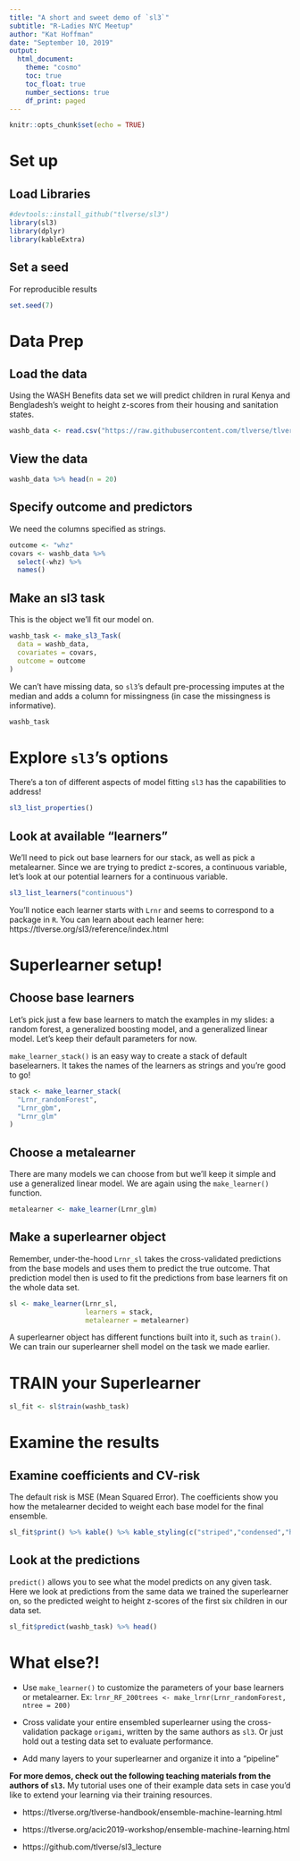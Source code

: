 ```yaml
---
title: "A short and sweet demo of `sl3`"
subtitle: "R-Ladies NYC Meetup"
author: "Kat Hoffman"
date: "September 10, 2019"
output:
  html_document:
    theme: "cosmo"
    toc: true
    toc_float: true
    number_sections: true
    df_print: paged
---
```


```r
knitr::opts_chunk$set(echo = TRUE)
```


# Set up

## Load Libraries

```r
#devtools::install_github("tlverse/sl3")
library(sl3)
library(dplyr)
library(kableExtra)
```

## Set a seed

For reproducible results

```r
set.seed(7)
```

# Data Prep

## Load the data

Using the WASH Benefits data set we will predict children in rural Kenya and Bengladesh's weight to height z-scores from their housing and sanitation states.

```r
washb_data <- read.csv("https://raw.githubusercontent.com/tlverse/tlverse-data/master/wash-benefits/washb_data.csv")
```

## View the data

```r
washb_data %>% head(n = 20)
```

## Specify outcome and predictors

We need the columns specified as strings.

```r
outcome <- "whz"
covars <- washb_data %>%
  select(-whz) %>%
  names()
```

## Make an sl3 task

This is the object we'll fit our model on.

```r
washb_task <- make_sl3_Task(
  data = washb_data,
  covariates = covars,
  outcome = outcome
)
```

We can't have missing data, so `sl3`'s default pre-processing imputes at the median and adds a column for missingness (in case the missingness is informative).

```r
washb_task
```

# Explore `sl3`'s options

There's a ton of different aspects of model fitting `sl3` has the capabilities to address!

```r
sl3_list_properties()
```

## Look at available "learners"

We'll need to pick out base learners for our stack, as well as pick a metalearner. Since we are trying to predict z-scores, a continuous variable, let's look at our potential learners for a continuous variable.

```r
sl3_list_learners("continuous") 
```

You'll notice each learner starts with `Lrnr` and seems to correspond to a package in `R`. You can learn about each learner here: https://tlverse.org/sl3/reference/index.html

# Superlearner setup!

## Choose base learners

Let's pick just a few base learners to match the examples in my slides: a random forest, a generalized boosting model, and a generalized linear model. Let's keep their default parameters for now.

`make_learner_stack()` is an easy way to create a stack of default baselearners. It takes the names of the learners as strings and you're good to go!

```r
stack <- make_learner_stack(
  "Lrnr_randomForest", 
  "Lrnr_gbm",
  "Lrnr_glm"
)
```

## Choose a metalearner

There are many models we can choose from but we'll keep it simple and use a generalized linear model. We are again using the `make_learner()` function.

```r
metalearner <- make_learner(Lrnr_glm)
```

## Make a superlearner object

Remember, under-the-hood `Lrnr_sl` takes the cross-validated predictions from the base models and uses them to predict the true outcome. That prediction model then is used to fit the predictions from base learners fit on the whole data set.

```r
sl <- make_learner(Lrnr_sl, 
                   learners = stack,
                   metalearner = metalearner)
```

A superlearner object has different functions built into it, such as `train()`.
We can train our superlearner shell model on the task we made earlier.

# TRAIN your Superlearner

```r
sl_fit <- sl$train(washb_task)
```

# Examine the results

## Examine coefficients and CV-risk

The default risk is MSE (Mean Squared Error). The coefficients show you how the metalearner decided to weight each base model for the final ensemble.

```r
sl_fit$print() %>% kable() %>% kable_styling(c("striped","condensed","hover"))
```

## Look at the predictions

`predict()` allows you to see what the model predicts on any given task. Here we look at predictions from the same data we trained the superlearner on, so the predicted weight to height z-scores of the first six children in our data set.

```r
sl_fit$predict(washb_task) %>% head()
```

# What else?!

- Use `make_learner()` to customize the parameters of your base learners or metalearner. Ex: `lrnr_RF_200trees <- make_lrnr(Lrnr_randomForest, ntree = 200)`

- Cross validate your entire ensembled superlearner using the cross-validation package `origami`, written by the same authors as `sl3`. Or just hold out a testing data set to evaluate performance.

- Add many layers to your superlearner and organize it into a "pipeline"

**For more demos, check out the following teaching materials from the authors of `sl3`.** My tutorial uses one of their example data sets in case you'd like to extend your learning via their training resources.

- https://tlverse.org/tlverse-handbook/ensemble-machine-learning.html

- https://tlverse.org/acic2019-workshop/ensemble-machine-learning.html

- https://github.com/tlverse/sl3_lecture
